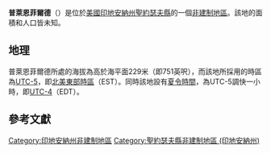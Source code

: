 {{noteTA
|G1=USState
|G2=地名
|G3=Unit
}}
{{Infobox settlement
|official_name            = 普萊恩菲爾德
|native_name = Plainfield
|settlement_type          = [[非建制地區|非建制地區]]
|image_skyline            = 
|imagesize                = 
|pushpin_map              = USA Indiana
|pushpin_label            = 普萊恩菲爾德
|pushpin_label_position   = top
|pushpin_map_caption      = 普萊恩菲爾德在印地安納州的位置
|subdivision_type         = [[世界政區索引|國家]]
|subdivision_type1        = [[美国州份|州份]]
|subdivision_type2        = [[印地安納州行政区划|縣]]
|subdivision_name         = [[美国|美国]]
|subdivision_name1        = [[印地安納州|印地安納州]]
|subdivision_name2        = [[聖約瑟夫縣_(印地安納州)|聖約瑟夫縣]]
|elevation_ft             = 751
|elevation_m              = 229
|area_total_km2           = 
|area_total_sq_mi         = 
|area_land_km2            = 
|area_land_sq_mi          = 
|area_water_km2           = 
|area_water_sq_mi         = 
|population_as_of         = 2010
|population_footnotes     = 
|population_total         = 
|population_metro         = 
|population_density_km2   = auto
|population_density_sq_mi = auto
|timezone                 = [[北美东部时区|北美东部时区]]
|utc_offset               = -5
|coordinates              = {{coord|41|42|29|N|86|28|36|W|display=inline,title}}
| coor_pinpoint           = 
| coordinates_footnotes   = 
|timezone_DST             = EDT
|utc_offset_DST           = -4
|postal_code_type         = [[美國郵區編號|郵區編號]]
|postal_code              = 46552
|area_code                = {{link-en|电话区号574|Area code 574|574}}
|blank_name = [[地名信息系统|GNIS ID]]
|blank_info = 441218<ref name="GNIS">{{cite gnis|441218|Plainfield}}</ref>
}}
'''普萊恩菲爾德'''（{{lang-en|Plainfield}}）是位於[[美國|美國]][[印地安納州|印地安納州]][[聖約瑟夫縣_(印地安納州)|聖約瑟夫縣]]的一個[[非建制地區|非建制地區]]。該地的面積和人口皆未知。

== 地理 ==
普萊恩菲爾德所處的海拔為高於海平面229米（即751英呎），而該地所採用的時區為[[UTC-5|UTC-5]]，即[[北美東部時區|北美東部時區]]（EST）。同時該地設有[[夏令時間|夏令時間]]，為UTC-5調快一小時，即[[UTC-4|UTC-4]]（EDT）。

== 參考文獻 ==
{{reflist}}

{{聖約瑟夫縣 (印地安納州)}}

{{DEFAULTSORT:Plainfield}}
[[Category:印地安納州非建制地區|Category:印地安納州非建制地區]]
[[Category:聖約瑟夫縣非建制地區_(印地安納州)|Category:聖約瑟夫縣非建制地區 (印地安納州)]]

{{Indiana-geo-stub}}